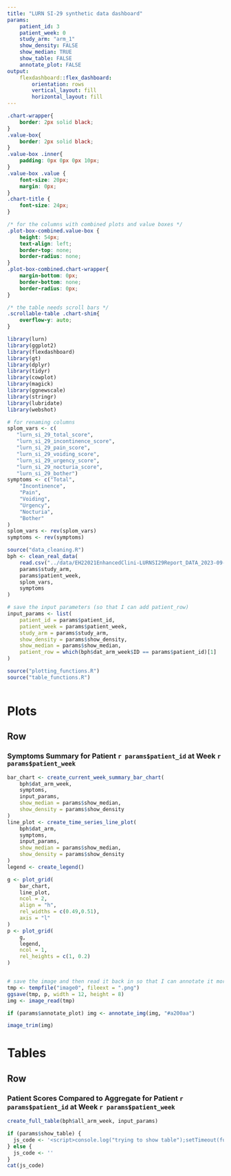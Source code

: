 ```yaml
---
title: "LURN SI-29 synthetic data dashboard"
params:
    patient_id: 3
    patient_week: 0
    study_arm: "arm_1"
    show_density: FALSE
    show_median: TRUE
    show_table: FALSE
    annotate_plot: FALSE
output: 
    flexdashboard::flex_dashboard:
        orientation: rows
        vertical_layout: fill
        horizontal_layout: fill
---
```


```css
.chart-wrapper{
    border: 2px solid black;
}
.value-box{
    border: 2px solid black;
}
.value-box .inner{
    padding: 0px 0px 0px 10px;
}
.value-box .value {
    font-size: 20px;
    margin: 0px;
}
.chart-title {
    font-size: 24px;
}

/* for the columns with combined plots and value boxes */
.plot-box-combined.value-box {
    height: 54px;
    text-align: left;
    border-top: none;
    border-radius: none;
}
.plot-box-combined.chart-wrapper{
    margin-bottom: 0px;
    border-bottom: none;
    border-radius: 0px;
}

/* the table needs scroll bars */
.scrollable-table .chart-shim{
    overflow-y: auto;
}

```


```r
library(lurn)
library(ggplot2)
library(flexdashboard)
library(gt)
library(dplyr)
library(tidyr)
library(cowplot)
library(magick)
library(ggnewscale)
library(stringr)
library(lubridate)
library(webshot)

# for renaming columns
splom_vars <- c(
   "lurn_si_29_total_score", 
   "lurn_si_29_incontinence_score",
   "lurn_si_29_pain_score", 
   "lurn_si_29_voiding_score",
   "lurn_si_29_urgency_score", 
   "lurn_si_29_nocturia_score",
   "lurn_si_29_bother")
symptoms <- c("Total", 
    "Incontinence", 
    "Pain", 
    "Voiding", 
    "Urgency", 
    "Nocturia", 
    "Bother"
)
splom_vars <- rev(splom_vars)
symptoms <- rev(symptoms)

source("data_cleaning.R")
bph <- clean_real_data(
    read.csv("../data/EH22021EnhancedClini-LURNSI29Report_DATA_2023-09-08_1340.csv"), 
    params$study_arm, 
    params$patient_week,
    splom_vars,
    symptoms
)

# save the input parameters (so that I can add patient_row)
input_params <- list(
    patient_id = params$patient_id, 
    patient_week = params$patient_week, 
    study_arm = params$study_arm,
    show_density = params$show_density,
    show_median = params$show_median,
    patient_row = which(bph$dat_arm_week$ID == params$patient_id)[1]
)

source("plotting_functions.R")
source("table_functions.R")



```



Plots
=====================================   

Row {data-height=1200, id="chart1"}
-------------------------------------

### Symptoms Summary for Patient `r params$patient_id` at Week `r params$patient_week`
    
```r

bar_chart <- create_current_week_summary_bar_chart(
    bph$dat_arm_week, 
    symptoms, 
    input_params, 
    show_median = params$show_median, 
    show_density = params$show_density
)
line_plot <- create_time_series_line_plot(
    bph$dat_arm, 
    symptoms, 
    input_params, 
    show_median = params$show_median, 
    show_density = params$show_density
)
legend <- create_legend()

g <- plot_grid(
    bar_chart, 
    line_plot, 
    ncol = 2, 
    align = "h", 
    rel_widths = c(0.49,0.51), 
    axis = "l"
)
p <- plot_grid(
    g, 
    legend, 
    ncol = 1, 
    rel_heights = c(1, 0.2)
)


# save the image and then read it back in so that I can annotate it more easily and have consistent sizing!
tmp <- tempfile("image0", fileext = ".png")
ggsave(tmp, p, width = 12, height = 8)
img <- image_read(tmp)

if (params$annotate_plot) img <- annotate_img(img, "#a200aa")

image_trim(img)

```


<!-- 
Row {data-height=125}
-------------------------------------

### Description
The figures above show results from survey(s) you filled out recording the level of your symptoms at each doctor visit.  

The panels on the left show your current symptoms in color-filled rectangles compared to a reference population shown in gray lines. The panels on the right show your symptoms over time in color-filled circles compared to the same reference population shown in gray dashed lines. 

In all panels, the color indicates how your symptom level compares with that of the reference population, with blue being lower and orange being higher than the reference population, as indicated by the colorbar at the bottom.   
-->



Tables
=====================================  

Row {data-width=1050}
-------------------------------------

### Patient Scores Compared to Aggregate for Patient `r params$patient_id` at Week `r params$patient_week` {class="scrollable-table"}

```r
create_full_table(bph$all_arm_week, input_params)
```


<!-- used to click on the Tables panel so that I can render it -->
```r
if (params$show_table) {
  js_code <- '<script>console.log("trying to show table");setTimeout(function() {var tablesPanel = document.querySelector(\'a[href="#tables"]\');tablesPanel.click();}, 100);</script>'
} else {
  js_code <- ''
}
cat(js_code)
```